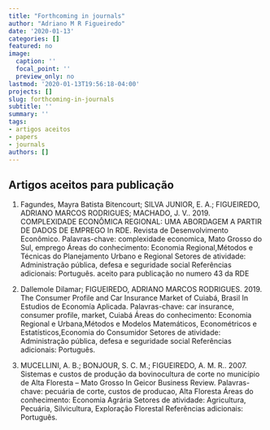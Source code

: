 ```yaml
---
title: "Forthcoming in journals"
author: "Adriano M R Figueiredo"
date: '2020-01-13'
categories: []
featured: no
image:
  caption: ''
  focal_point: ''
  preview_only: no
lastmod: '2020-01-13T19:56:18-04:00'
projects: []
slug: forthcoming-in-journals
subtitle: ''
summary: ''
tags:
- artigos aceitos
- papers
- journals
authors: []
---
```



## Artigos aceitos para publicação        


1.	 Fagundes, Mayra Batista Bitencourt; SILVA JUNIOR, E. A.; FIGUEIREDO, ADRIANO MARCOS RODRIGUES; MACHADO, J. V.. 2019.
COMPLEXIDADE ECONÔMICA REGIONAL: UMA ABORDAGEM A PARTIR DE DADOS DE EMPREGO In RDE. Revista de Desenvolvimento Econômico.
Palavras-chave: complexidade economica, Mato Grosso do Sul, emprego
Áreas do conhecimento: Economia Regional,Métodos e Técnicas do Planejamento Urbano e Regional
Setores de atividade: Administração pública, defesa e seguridade social
Referências adicionais: Português.
aceito para publicação no numero 43 da RDE    

2.	 Dallemole Dilamar; FIGUEIREDO, ADRIANO MARCOS RODRIGUES. 2019.
The Consumer Profile and Car Insurance Market of Cuiabá, Brasil In Estudios de Economía Aplicada.
Palavras-chave: car insurance, consumer profile, market, Cuiabá
Áreas do conhecimento: Economia Regional e Urbana,Métodos e Modelos Matemáticos, Econométricos e Estatísticos,Economia do Consumidor
Setores de atividade: Administração pública, defesa e seguridade social
Referências adicionais: Português.    

3.	 MUCELLINI, A. B.; BONJOUR, S. C. M.; FIGUEIREDO, A. M. R.. 2007.
Sistemas e custos de produção da bovinocultura de corte no município de Alta Floresta – Mato Grosso In Geicor Business Review.
Palavras-chave: pecuária de corte, custos de producao, Alta Floresta
Áreas do conhecimento: Economia Agrária
Setores de atividade: Agricultura, Pecuária, Silvicultura, Exploração Florestal
Referências adicionais: Português.
